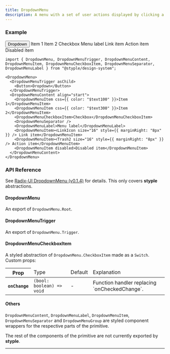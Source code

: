 ```yaml
---
title: DropdownMenu
description: A menu with a set of user actions displayed by clicking a button.
---
```


### Example

<Preview>
  <DropdownMenu>
    <DropdownMenuTrigger asChild>
      <Button>Dropdown</Button>
    </DropdownMenuTrigger>
    <DropdownMenuContent align="start">
      <DropdownMenuItem css={{ color: "$text100" }}>Item 1</DropdownMenuItem>
      <DropdownMenuItem css={{ color: "$text300" }}>Item 2</DropdownMenuItem>
      <DropdownMenuCheckboxItem>Checkbox</DropdownMenuCheckboxItem>
      <DropdownMenuSeparator />
      <DropdownMenuLabel>Menu label</DropdownMenuLabel>
      <DropdownMenuItem><LinkIcon size="16" style={{ marginRight: "8px" }} /> Link item</DropdownMenuItem>
      <DropdownMenuItem><Trash2 size="16" style={{ marginRight: "8px" }} /> Action item</DropdownMenuItem>
      <DropdownMenuItem disabled>Disabled item</DropdownMenuItem>
    </DropdownMenuContent>
  </DropdownMenu>
</Preview>

```tsx outline=true
import { DropdownMenu, DropdownMenuTrigger, DropdownMenuContent, DropdownMenuItem, DropdownMenuCheckboxItem, DropdownMenuSeparator, DropdownMenuLabel } from "@styple/design-system";

<DropdownMenu>
  <DropdownMenuTrigger asChild>
    <Button>Dropdown</Button>
  </DropdownMenuTrigger>
  <DropdownMenuContent align="start">
    <DropdownMenuItem css={{ color: "$text100" }}>Item 1</DropdownMenuItem>
    <DropdownMenuItem css={{ color: "$text300" }}>Item 2</DropdownMenuItem>
    <DropdownMenuCheckboxItem>Checkbox</DropdownMenuCheckboxItem>
    <DropdownMenuSeparator />
    <DropdownMenuLabel>Menu label</DropdownMenuLabel>
    <DropdownMenuItem><LinkIcon size="16" style={{ marginRight: "8px" }} /> Link item</DropdownMenuItem>
    <DropdownMenuItem><Trash2 size="16" style={{ marginRight: "8px" }} /> Action item</DropdownMenuItem>
    <DropdownMenuItem disabled>Disabled item</DropdownMenuItem>
  </DropdownMenuContent>
</DropdownMenu>
```

### API Reference

See [Radix-UI DropdownMenu (v0.1.4)](https://www.radix-ui.com/docs/primitives/components/dropdown-menu) for details. This only covers **styple** abstractions.

#### DropdownMenu

An export of `DropdownMenu.Root`.

#### DropdownMenuTrigger

An export of `DropdownMenu.Trigger`.

#### DropdownMenuCheckboxItem

A styled abstraction of `DropdownMenu.CheckboxItem` made as a `Switch`. Custom props:

<Table>
  <Thead>
    <Tr>
      <Th>Prop</Th>
      <Td>Type</Td>
      <Td>Default</Td>
      <Td>Explanation</Td>
    </Tr>
  </Thead>
  <Tbody>
    <Tr>
      <Th>
        <Code>onChange</Code>
      </Th>
      <Td>
        <Code color="normal">(bool: boolean) => void</Code>
      </Td>
      <Td>-</Td>
      <Td><Text>Function handler replacing `onCheckedChange`.</Text></Td>
    </Tr>
  </Tbody>
</Table>

#### Others

`DropdownMenuContent`, `DropdownMenuLabel`, `DropdownMenuItem`, `DropdownMenuSeparator` and `DropdownMenuGroup` are styled component wrappers for the respective parts of the primitive. 

The rest of the components of the primitive are not currently exported by **styple**.

---